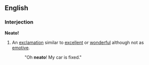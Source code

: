 ==English==

===Interjection===
'''Neato!'''

# {{colloquial|slang}} An [[exclamation]] similar to [[excellent]] or [[wonderful]] although not as [[emotive]].
#: "Oh '''neato'''!  My car is fixed."